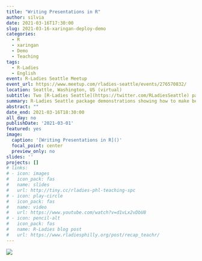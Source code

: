 ```yaml
---
title: "Writing Presentations in R"
author: silvia
date: 2021-03-16T17:30:00
slug: 2021-03-16-xaringan-deploy-demo
categories:
  - R
  - xaringan
  - Demo
  - Teaching
tags:
  - R-Ladies
  - English
event: R-Ladies Seattle Meetup
event_url: https://www.meetup.com/rladies-seattle/events/276570832/
location: Seattle, Washington, US (virtual)
subtitle: Two [R-Ladies Seattle](https://twitter.com/RLadiesSeattle) package demonstrations showing how to make beautiful slides with xaringan and how to deploy them.
summary: R-Ladies Seattle package demonstrations showing how to make beautiful slides with xaringan and how to deploy them.
abstract: ""
date_end: 2021-03-16T18:30:00
all_day: no
publishDate: '2021-03-01'
featured: yes
image:
  caption: '[Writing Presentations in R]()'
  focal_point: center
  preview_only: no
slides: ''
projects: []
# links:
# - icon: images
#   icon_pack: fas
#   name: slides
#   url: http://tiny.cc/rladies-phl-teaching-spc
# - icon: play-circle
#   icon_pack: fas
#   name: video
#   url: https://www.youtube.com/watch?v=d1vLx2vDbU8
# - icon: pencil-alt
#   icon_pack: fas
#   name: R-Ladies blog post
#   url: https://www.rladiesphilly.org/post/recap_teachr/
---
```


![](rladies-seattle.png)
